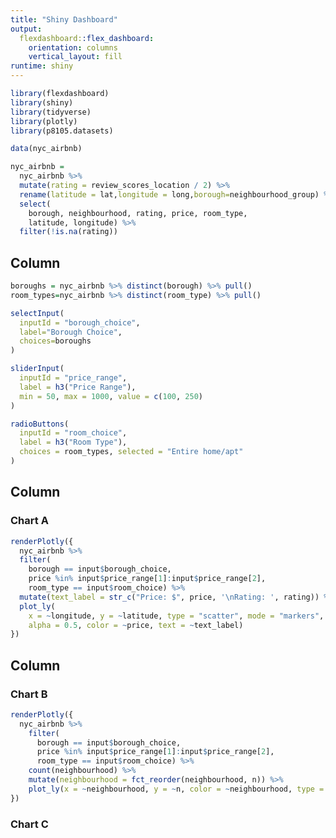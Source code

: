 ```yaml
---
title: "Shiny Dashboard"
output: 
  flexdashboard::flex_dashboard:
    orientation: columns
    vertical_layout: fill
runtime: shiny
---
```


```r
library(flexdashboard)
library(shiny)
library(tidyverse)
library(plotly)
library(p8105.datasets)

data(nyc_airbnb)

nyc_airbnb = 
  nyc_airbnb %>% 
  mutate(rating = review_scores_location / 2) %>%
  rename(latitude = lat,longitude = long,borough=neighbourhood_group) %>%
  select(
    borough, neighbourhood, rating, price, room_type,
    latitude, longitude) %>%
  filter(!is.na(rating))
```

Column {.sidebar}
-----------------------------------------------------------------------

```r
boroughs = nyc_airbnb %>% distinct(borough) %>% pull()
room_types=nyc_airbnb %>% distinct(room_type) %>% pull()

selectInput(
  inputId = "borough_choice",
  label="Borough Choice",
  choices=boroughs
)

sliderInput(
  inputId = "price_range",
  label = h3("Price Range"),
  min = 50, max = 1000, value = c(100, 250)
)

radioButtons(
  inputId = "room_choice",
  label = h3("Room Type"),
  choices = room_types, selected = "Entire home/apt"
)

```

Column {data-width=650}
-----------------------------------------------------------------------

### Chart A

```r
renderPlotly({
  nyc_airbnb %>%
  filter(
    borough == input$borough_choice,
    price %in% input$price_range[1]:input$price_range[2],
    room_type == input$room_choice) %>%
  mutate(text_label = str_c("Price: $", price, '\nRating: ', rating)) %>% 
  plot_ly(
    x = ~longitude, y = ~latitude, type = "scatter", mode = "markers",
    alpha = 0.5, color = ~price, text = ~text_label)
})
```

Column {data-width=350}
-----------------------------------------------------------------------

### Chart B

```r
renderPlotly({
  nyc_airbnb %>% 
    filter(
      borough == input$borough_choice, 
      price %in% input$price_range[1]:input$price_range[2],
      room_type == input$room_choice) %>%
    count(neighbourhood) %>% 
    mutate(neighbourhood = fct_reorder(neighbourhood, n)) %>% 
    plot_ly(x = ~neighbourhood, y = ~n, color = ~neighbourhood, type = "bar")
})
```

### Chart C

```r

```

